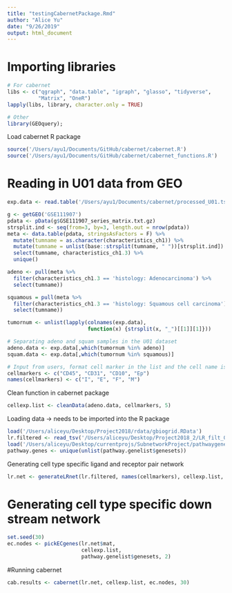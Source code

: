 ```yaml
---
title: "testingCabernetPackage.Rmd"
author: "Alice Yu"
date: "9/26/2019"
output: html_document
---
```


# Importing libraries
```r
# For cabernet
libs <- c("qgraph", "data.table", "igraph", "glasso", "tidyverse",
          "Matrix", "OneR")
lapply(libs, library, character.only = TRUE)

# Other
library(GEOquery); 
```

Load cabernet R package
```r
source('/Users/ayu1/Documents/GitHub/cabernet/cabernet.R')
source('/Users/ayu1/Documents/GitHub/cabernet/cabernet_functions.R')
```

# Reading in U01 data from GEO
```r
exp.data <- read.table('/Users/ayu1/Documents/cabernet/processed_U01.tsv', header=T, row.names=1)

g <- getGEO('GSE111907')
pdata <- pData(g$GSE111907_series_matrix.txt.gz)
strsplit.ind <- seq(from=3, by=3, length.out = nrow(pdata))
meta <- data.table(pdata, stringsAsFactors = F) %>%
  mutate(tumname = as.character(characteristics_ch1)) %>%
  mutate(tumname = unlist(base::strsplit(tumname, " "))[strsplit.ind]) %>%
  select(tumname, characteristics_ch1.3) %>%
  unique()

adeno <- pull(meta %>% 
  filter(characteristics_ch1.3 == 'histology: Adenocarcinoma') %>%
  select(tumname))

squamous = pull(meta %>% 
  filter(characteristics_ch1.3 == 'histology: Squamous cell carcinoma') %>%
  select(tumname))

tumornum <- unlist(lapply(colnames(exp.data), 
                          function(x) {strsplit(x, "_")[[1]][1]}))

# Separating adeno and squam samples in the U01 dataset
adeno.data <- exp.data[,which(tumornum %in% adeno)]
squam.data <- exp.data[,which(tumornum %in% squamous)]

# Input from users, format cell marker in the list and the cell name is in the names of the vector
cellmarkers <- c("CD45", "CD31", "CD10", "Ep")
names(cellmarkers) <- c("I", "E", "F", "M")
```

Clean function in cabernet package
```r
cellexp.list <- cleanData(adeno.data, cellmarkers, 5)
```

Loading data -> needs to be imported into the R package
```r
load('/Users/aliceyu/Desktop/Project2018/rdata/gbiogrid.RData')
lr.filtered <- read_tsv('/Users/aliceyu/Desktop/Project2018_2/LR_filt_093019.txt')
load('/Users/aliceyu/Desktop/currentprojs/SubnetworkProject/pathwaygenelist.RData')
pathway.genes <- unique(unlist(pathway.genelist$genesets))
```

Generating cell type specific ligand and receptor pair network
```r
lr.net <- generateLRnet(lr.filtered, names(cellmarkers), cellexp.list, pathway.genes)
```

# Generating cell type specific down stream network
```r
set.seed(30)
ec.nodes <- pickECgenes(lr.net$mat, 
                        cellexp.list, 
                        pathway.genelist$genesets, 2)
```

#Running cabernet
```r
cab.results <- cabernet(lr.net, cellexp.list, ec.nodes, 30)
```



